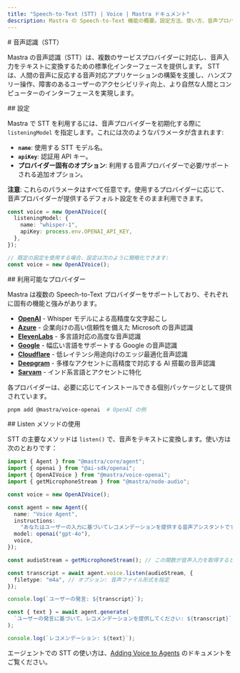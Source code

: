 ```yaml
---
title: "Speech-to-Text (STT) | Voice | Mastra ドキュメント"
description: Mastra の Speech-to-Text 機能の概要。設定方法、使い方、音声プロバイダーとの連携について解説します。
---
```


<div id="speech-to-text-stt">
  # 音声認識（STT）
</div>

Mastra の音声認識（STT）は、複数のサービスプロバイダーに対応し、音声入力をテキストに変換するための標準化インターフェースを提供します。
STT は、人間の音声に反応する音声対応アプリケーションの構築を支援し、ハンズフリー操作、障害のあるユーザーのアクセシビリティ向上、より自然な人間とコンピューターのインターフェースを実現します。

<div id="configuration">
  ## 設定
</div>

Mastra で STT を利用するには、音声プロバイダーを初期化する際に `listeningModel` を指定します。これには次のようなパラメータが含まれます:

* **`name`**: 使用する STT モデル名。
* **`apiKey`**: 認証用 API キー。
* **プロバイダー固有のオプション**: 利用する音声プロバイダーで必要/サポートされる追加オプション。

**注意**: これらのパラメータはすべて任意です。使用するプロバイダーに応じて、音声プロバイダーが提供するデフォルト設定をそのまま利用できます。

```typescript
const voice = new OpenAIVoice({
  listeningModel: {
    name: "whisper-1",
    apiKey: process.env.OPENAI_API_KEY,
  },
});

// 既定の設定を使用する場合、設定は次のように簡略化できます:
const voice = new OpenAIVoice();
```


<div id="available-providers">
  ## 利用可能なプロバイダー
</div>

Mastra は複数の Speech-to-Text プロバイダーをサポートしており、それぞれに固有の機能と強みがあります。

* [**OpenAI**](/reference/voice/openai/) - Whisper モデルによる高精度な文字起こし
* [**Azure**](/reference/voice/azure/) - 企業向けの高い信頼性を備えた Microsoft の音声認識
* [**ElevenLabs**](/reference/voice/elevenlabs/) - 多言語対応の高度な音声認識
* [**Google**](/reference/voice/google/) - 幅広い言語をサポートする Google の音声認識
* [**Cloudflare**](/reference/voice/cloudflare/) - 低レイテンシ用途向けのエッジ最適化音声認識
* [**Deepgram**](/reference/voice/deepgram/) - 多様なアクセントに高精度で対応する AI 搭載の音声認識
* [**Sarvam**](/reference/voice/sarvam/) - インド系言語とアクセントに特化

各プロバイダーは、必要に応じてインストールできる個別パッケージとして提供されています。

```bash
pnpm add @mastra/voice-openai  # OpenAI の例
```


<div id="using-the-listen-method">
  ## Listen メソッドの使用
</div>

STT の主要なメソッドは `listen()` で、音声をテキストに変換します。使い方は次のとおりです：

```typescript
import { Agent } from "@mastra/core/agent";
import { openai } from "@ai-sdk/openai";
import { OpenAIVoice } from "@mastra/voice-openai";
import { getMicrophoneStream } from "@mastra/node-audio";

const voice = new OpenAIVoice();

const agent = new Agent({
  name: "Voice Agent",
  instructions:
    "あなたはユーザーの入力に基づいてレコメンデーションを提供する音声アシスタントです。",
  model: openai("gpt-4o"),
  voice,
});

const audioStream = getMicrophoneStream(); // この関数が音声入力を取得すると想定

const transcript = await agent.voice.listen(audioStream, {
  filetype: "m4a", // オプション: 音声ファイル形式を指定
});

console.log(`ユーザーの発言: ${transcript}`);

const { text } = await agent.generate(
  `ユーザーの発言に基づいて、レコメンデーションを提供してください: ${transcript}`,
);

console.log(`レコメンデーション: ${text}`);
```

エージェントでの STT の使い方は、[Adding Voice to Agents](/docs/agents/adding-voice) のドキュメントをご覧ください。
